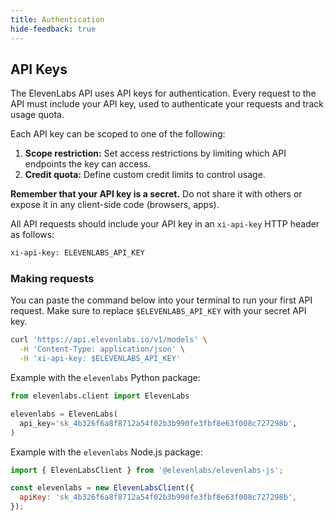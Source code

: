 ```yaml
---
title: Authentication
hide-feedback: true
---
```


## API Keys

The ElevenLabs API uses API keys for authentication. Every request to the API must include your API key, used to authenticate your requests and track usage quota.

Each API key can be scoped to one of the following:

1. **Scope restriction:** Set access restrictions by limiting which API endpoints the key can access.
2. **Credit quota:** Define custom credit limits to control usage.

**Remember that your API key is a secret.** Do not share it with others or expose it in any client-side code (browsers, apps).

All API requests should include your API key in an `xi-api-key` HTTP header as follows:

```bash
xi-api-key: ELEVENLABS_API_KEY
```

### Making requests

You can paste the command below into your terminal to run your first API request. Make sure to replace `$ELEVENLABS_API_KEY` with your secret API key.

```bash
curl 'https://api.elevenlabs.io/v1/models' \
  -H 'Content-Type: application/json' \
  -H 'xi-api-key: $ELEVENLABS_API_KEY'
```

Example with the `elevenlabs` Python package:

```python
from elevenlabs.client import ElevenLabs

elevenlabs = ElevenLabs(
  api_key='sk_4b326f6a8f8712a54f02b3b990fe3fbf8e63f008c727298b',
)
```

Example with the `elevenlabs` Node.js package:

```javascript
import { ElevenLabsClient } from '@elevenlabs/elevenlabs-js';

const elevenlabs = new ElevenLabsClient({
  apiKey: 'sk_4b326f6a8f8712a54f02b3b990fe3fbf8e63f008c727298b',
});
```
